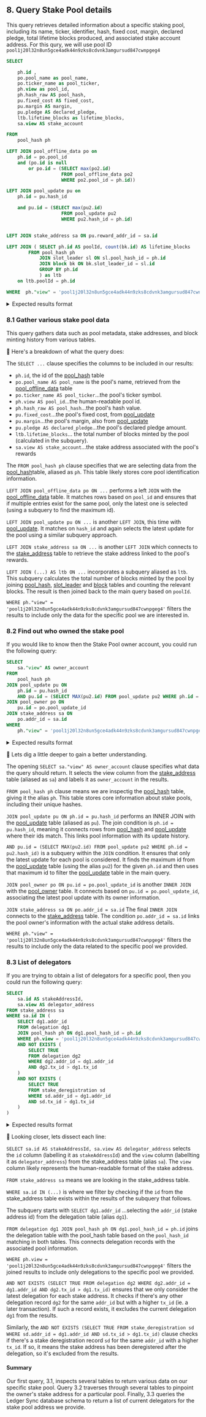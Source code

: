 
## 8. Query Stake Pool details 

This query retrieves detailed information about a specific staking pool, including its name, ticker, identifier, hash, fixed cost, margin, declared pledge, total lifetime blocks produced, and associated stake account address. For this qury, we will use pool ID `pool1j20l32n8un5gce4adk44n9zks8cdvnk3amgursud847cwnpgeg4`

```sql
SELECT 

	ph.id ,
	po.pool_name as pool_name,
	po.ticker_name as pool_ticker,
	ph.view as pool_id,
	ph.hash_raw AS pool_hash,
	pu.fixed_cost AS fixed_cost,
	pu.margin AS margin,
	pu.pledge AS declared_pledge,
	ltb.lifetime_blocks as lifetime_blocks,
	sa.view AS stake_account

FROM
	pool_hash ph

LEFT JOIN pool_offline_data po on
	ph.id = po.pool_id
	and (po.id is null
		or po.id = (SELECT max(po2.id)
					FROM pool_offline_data po2
					WHERE po2.pool_id = ph.id))

LEFT JOIN pool_update pu on
	ph.id = pu.hash_id

	and pu.id = (SELECT max(pu2.id)
					FROM pool_update pu2
					WHERE pu2.hash_id = ph.id)


LEFT JOIN stake_address sa ON pu.reward_addr_id = sa.id

LEFT JOIN (	SELECT ph.id AS poolId, count(bk.id) AS lifetime_blocks
       	FROM pool_hash ph
	        JOIN slot_leader sl ON sl.pool_hash_id = ph.id
	        JOIN block bk ON bk.slot_leader_id = sl.id
	        GROUP BY ph.id	
			) as ltb
	on ltb.poolId = ph.id

WHERE  ph."view" = 'pool1j20l32n8un5gce4adk44n9zks8cdvnk3amgursud847cwnpgeg4'
```

<details>
<summary>
Expected results format
</summary>

```sql

     id   |  pool_name |  pool_ticker |            pool_id                                       |       pool_hash                                               | fixed_cost  |margin | declared_pledge | lifetime_blocks | stake_account 
----------+------------+--------------+----------------------------------------------------------+---------------------------------------------------------------+-------------+-------+-----------------+-----------------+------------------------------------------------------------------
    463   |  clrPool   |   CLRPL      | pool1j20l32n8un5gce4adk44n9zks8cdvnk3amgursud847cwnpgeg4 | 929ff8aa67e4e88c66bd6dab59945681f0d64ed1eed1c1c38d3d7d87      | 170,000,000 |  0.1  |  100,000        |                 | stake_test1uz48zjhv772tacqt93qp0f4425ly0mc44rrgerqhsca4azctyp6hw 

(1 rows)
```

</details>

### 8.1 Gather various stake pool data

This query gathers data such as pool metadata, stake addresses, and block minting history from various tables. 

🔎 Here's a breakdown of what the query does:

The `SELECT ...` clause specifies the columns to be included in our results: 
- `ph.id`, the id of the [pool_hash](https://github.com/cardano-foundation/cf-ledger-sync/blob/main/docs/pages/schema.md#pool_hash) table
- `po.pool_name AS pool_name` is the pool's name, retrieved from the [pool_offline_data](https://github.com/cardano-foundation/cf-ledger-sync/blob/main/docs/pages/schema.md#pool_offline_data) table
- `po.ticker_name AS pool_ticker`...the pool's ticker symbol.
- `ph.view AS pool_id`...the human-readable pool id.
- `ph.hash_raw AS pool_hash`...the pool's hash value.
- `pu.fixed_cost`...the pool's fixed cost, from [pool_update](https://github.com/cardano-foundation/cf-ledger-sync/blob/main/docs/pages/schema.md#pool_update)
- `pu.margin`...the pool's margin, also from [pool_update](https://github.com/cardano-foundation/cf-ledger-sync/blob/main/docs/pages/schema.md#pool_update)
- `pu.pledge AS declared_pledge`...the pool's declared pledge amount.
- `ltb.lifetime_blocks`... the total number of blocks minted by the pool (calculated in the subquery).
- `sa.view AS stake_account`...the stake address associated with the pool's rewards

The `FROM pool_hash ph` clause specifies that we are selecting data from the [pool_hash](https://github.com/cardano-foundation/cf-ledger-sync/blob/main/docs/pages/schema.md#pool_hash)table, aliased as `ph`. This table likely stores core pool identification information.

`LEFT JOIN pool_offline_data po ON ...` performs a left `JOIN` with the [pool_offline_data](https://github.com/cardano-foundation/cf-ledger-sync/blob/main/docs/pages/schema.md#pool_offline_data) table. It matches rows based on `pool_id` and ensures that if multiple entries exist for the same pool, only the latest one is selected (using a subquery to find the maximum id).

`LEFT JOIN pool_update pu ON ...` is another `LEFT JOIN`, this time with [pool_update](https://github.com/cardano-foundation/cf-ledger-sync/blob/main/docs/pages/schema.md#pool_update). It matches on `hash_id` and again selects the latest update for the pool using a similar subquery approach.

`LEFT JOIN stake_address sa ON ...` is another `LEFT JOIN` which connects to the [stake_address](https://github.com/cardano-foundation/cf-ledger-sync/blob/main/docs/pages/schema.md#stake_address) table to retrieve the stake address linked to the pool's rewards.

`LEFT JOIN (...) AS ltb ON ...` incorporates a subquery aliased as `ltb`. This subquery calculates the total number of blocks minted by the pool by joining [pool_hash](https://github.com/cardano-foundation/cf-ledger-sync/blob/main/docs/pages/schema.md#pool_hash), [slot_leader](https://github.com/cardano-foundation/cf-ledger-sync/blob/main/docs/pages/schema.md#slot_leader) and [block](https://github.com/cardano-foundation/cf-ledger-sync/blob/main/docs/pages/schema.md#block) tables and counting the relevant blocks. The result is then joined back to the main query based on `poolId`.

`WHERE ph."view" = 'pool1j20l32n8un5gce4adk44n9zks8cdvnk3amgursud847cwnpgeg4'` filters the results to include only the data for the specific pool we are interested in.

### 8.2 Find out who owned the stake pool 

If you would like to know then the Stake Pool owner account, you could run the following query:

```sql
SELECT
	sa."view" AS owner_account
FROM
	pool_hash ph
JOIN pool_update pu ON
	ph.id = pu.hash_id
	AND pu.id = (SELECT MAX(pu2.id) FROM pool_update pu2 WHERE ph.id = pu2.hash_id)
JOIN pool_owner po ON
	pu.id = po.pool_update_id
JOIN stake_address sa ON
	po.addr_id = sa.id
WHERE
	ph."view" = 'pool1j20l32n8un5gce4adk44n9zks8cdvnk3amgursud847cwnpgeg4'
```

<details>
<summary>
Expected results format
</summary>

```sql

     owner_account
--------------------------------------------------------------------
  stake_test1uz48zjhv772tacqt93qp0f4425ly0mc44rrgerqhsca4azctyp6hw
  stake_test1uz00vukcxsleerg97cpa8fk69pryjsa0f0l57gjl60f78ussjymak

(2 rows)
```

</details>


🔎 Lets dig a little deeper to gain a better understanding.

The opening `SELECT sa."view" AS owner_account` clause specifies what data the query should return. It selects the view column from the [stake_address](https://github.com/cardano-foundation/cf-ledger-sync/blob/main/docs/pages/schema.md#stake_address) table (aliased as `sa`) and labels it as `owner_account` in the results.

`FROM pool_hash ph` clause means we are inspectig the [pool_hash](https://github.com/cardano-foundation/cf-ledger-sync/blob/main/docs/pages/schema.md#pool_hash) table, giving it the alias `ph`. This table  stores core information about stake pools, including their unique hashes.

`JOIN pool_update pu ON ph.id = pu.hash_id` performs an INNER JOIN with the [pool_update](https://github.com/cardano-foundation/cf-ledger-sync/blob/main/docs/pages/schema.md#pool_update) table (aliased as `pu`).
The join condition is `ph.id = pu.hash_id`, meaning it connects rows from [pool_hash](https://github.com/cardano-foundation/cf-ledger-sync/blob/main/docs/pages/schema.md#pool_hash) and [pool_update](https://github.com/cardano-foundation/cf-ledger-sync/blob/main/docs/pages/schema.md#pool_update) where their ids match. This links pool information with its update history.

`AND pu.id = (SELECT MAX(pu2.id) FROM pool_update pu2 WHERE ph.id = pu2.hash_id)` is a subquery within the `JOIN` condition. It ensures that only the latest update for each pool is considered. It finds the maximum id from the [pool_update](https://github.com/cardano-foundation/cf-ledger-sync/blob/main/docs/pages/schema.md#pool_update) table (using the alias `pu2`) for the given `ph.id` and then uses that maximum id to filter the [pool_update](https://github.com/cardano-foundation/cf-ledger-sync/blob/main/docs/pages/schema.md#pool_update) table in the main query.

`JOIN pool_owner po ON pu.id = po.pool_update_id` is another `INNER JOIN` with the [pool_owner](https://github.com/cardano-foundation/cf-ledger-sync/blob/main/docs/pages/schema.md#pool_owner) table. It connects based on `pu.id = po.pool_update_id`, associating the latest pool update with its owner information. 

`JOIN stake_address sa ON po.addr_id = sa.id` The final `INNER JOIN` connects to the [stake_address](https://github.com/cardano-foundation/cf-ledger-sync/blob/main/docs/pages/schema.md#stake_address) table. The condition `po.addr_id = sa.id` links the pool owner's information with the actual stake address details.

`WHERE ph."view" = 'pool1j20l32n8un5gce4adk44n9zks8cdvnk3amgursud847cwnpgeg4'` filters the results to include only the data related to the specific pool we provided.



### 8.3 List of delegators 

If you are trying to obtain a list of delegators for a specific pool, then you could run the following query:

```sql
SELECT
	sa.id AS stakeAddressId,
	sa.view AS delegator_address
FROM stake_address sa
WHERE sa.id IN (
	SELECT dg1.addr_id
	FROM delegation dg1
	JOIN pool_hash ph ON dg1.pool_hash_id = ph.id
	WHERE ph.view = 'pool1j20l32n8un5gce4adk44n9zks8cdvnk3amgursud847cwnpgeg4'
	AND NOT EXISTS (
		SELECT TRUE
		FROM delegation dg2
		WHERE dg2.addr_id = dg1.addr_id
		AND dg2.tx_id > dg1.tx_id
	)
	AND NOT EXISTS (
		SELECT TRUE
		FROM stake_deregistration sd
		WHERE sd.addr_id = dg1.addr_id
		AND sd.tx_id > dg1.tx_id
	)
)
```

<details>
<summary>
Expected results format
</summary>

```sql

     stakeaddressid   |  delegator_address                                      
----------------------+-----------------------------------------------------------
     10,497	      | stake_test1uzhl7a0df7v82xlm8yt06h9zjqlkmu636grf8g63h6e0q0sxt5gz4 
     145,345          | stake_test1uz48zjhv772tacqt93qp0f4425ly0mc44rrgerqhsca4azctyp6hw

(2 rows)
```

</details>

🔎 Looking closer, lets dissect each line:

`SELECT sa.id AS stakeAddressId, sa.view AS delegator_address` selects the `id` column (labelling it as `stakeAddressId`) and the `view` column (labellting it as `delegator_address`) from the stake_address table (alias `sa`). The `view` column likely represents the human-readable format of the stake address.

`FROM stake_address sa` means we are looking in the stake_address table.

`WHERE sa.id IN (...)` is where we filter by checking if the `id` from the stake_address table exists within the results of the subquery that follows.

The subquery starts with `SELECT dg1.addr_id` ...selecting the `addr_id` (stake address id) from the delegation table (alias `dg1`).

`FROM delegation dg1 JOIN pool_hash ph ON dg1.pool_hash_id = ph.id` joins the delegation table with the pool_hash table based on the `pool_hash_id` matching in both tables. This connects delegation records with the associated pool information.

`WHERE ph.view = 'pool1j20l32n8un5gce4adk44n9zks8cdvnk3amgursud847cwnpgeg4'` filters the joined results to include only delegations to the specific pool we provided.

`AND NOT EXISTS (SELECT TRUE FROM delegation dg2 WHERE dg2.addr_id = dg1.addr_id AND dg2.tx_id > dg1.tx_id)` ensures that we only consider the latest delegation for each stake address. It checks if there's any other delegation record `dg2` for the same `addr_id` but with a higher `tx_id` (ie. a later transaction). If such a record exists, it excludes the current delegation `dg1` from the results.

Similarly, the `AND NOT EXISTS (SELECT TRUE FROM stake_deregistration sd WHERE sd.addr_id = dg1.addr_id AND sd.tx_id > dg1.tx_id)` clause checks if there's a stake deregistration record `sd` for the same `addr_id` with a higher `tx_id`. If so, it means the stake address has been deregistered after the delegation, so it's excluded from the results.

#### Summary

Our first query, 3.1, inspects several tables to return various data on our specific stake pool. Query 3.2 traverses through several tables to pinpoint the owner's stake address for a particular pool. Finally, 3.3 queries the Ledger Sync database schema to return a list of current delegators for the stake pool address we provide.

